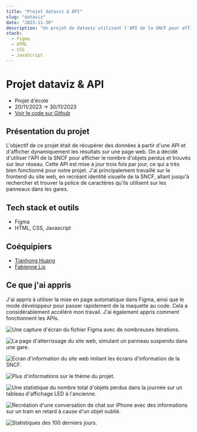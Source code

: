 ```yaml
---
title: "Projet dataviz & API"
slug: "dataviz"
date: "2023-11-30"
description: "Un projet de dataviz utilisant l'API de la SNCF pour afficher dynamiquement les statistiques d'objets perdus et trouvés. J'ai recréé l'identité visuelle de la SNCF pour une expérience immersive."
stack:
  - Figma
  - HTML
  - CSS
  - JavaScript
---
```


# Projet dataviz & API

- Projet d'école
- 20/11/2023 -> 30/11/2023
- [Voir le code sur Github](https://github.com/lemathurin/dataviz-sncf)

## Présentation du projet

L'objectif de ce projet était de récupérer des données à partir d'une API et d'afficher dynamiquement les résultats sur une page web. On a décidé d'utiliser l'API de la SNCF pour afficher le nombre d'objets perdus et trouvés sur leur réseau. Cette API est mise à jour trois fois par jour, ce qui a très bien fonctionné pour notre projet. J'ai principalement travaillé sur le frontend du site web, en recréant identité visuelle de la SNCF, allant jusqu'à rechercher et trouver la police de caractères qu'ils utilisent sur les panneaux dans les gares.

## Tech stack et outils

- Figma
- HTML, CSS, Javascript

## Coéquipiers

- [Tianhong Huang](https://github.com/Tianhong258)
- [Fabienne Lis](https://github.com/FabienneLIS)

## Ce que j'ai appris

J'ai appris à utiliser la mise en page automatique dans Figma, ainsi que le mode développeur pour passer rapidement de la maquette au code. Cela a considérablement accéléré mon travail. J'ai également appris comment fonctionnent les APIs.

<Image
  src="https://5q44w9bzpv.ufs.sh/f/vqzvWuhpJmwXnkCrNtdk1HQbsGuORt0evoCdByaTcwVXPY3n"
  alt="Une capture d'écran du fichier Figma avec de nombreuses itérations."
/>

<Image
  src="https://5q44w9bzpv.ufs.sh/f/vqzvWuhpJmwXliq4hthbbFRm7wShzYQZJ4WeOX8q02spPHKE"
  alt="La page d'atterrissage du site web, simulant un panneau suspendu dans une gare."
/>

<Image
  src="https://5q44w9bzpv.ufs.sh/f/vqzvWuhpJmwXhzj9rbZgUTZi1IXl89BAyExJo46K3DYk0pVC"
  alt="Ecran d'information du site web imitant les écrans d'information de la SNCF."
/>

<Image
  src="https://5q44w9bzpv.ufs.sh/f/vqzvWuhpJmwXZY97tkCSLlRducqbNZgY7F3QVhKp02nC4JrI"
  alt="Plus d'informations sur le thème du projet."
/>

<Image
  src="https://5q44w9bzpv.ufs.sh/f/vqzvWuhpJmwXKnYOUjAcmO8GRLeJYsvghDBZQ7HqM4uXVxdW"
  alt="Une statistique du nombre total d'objets perdus dans la journée sur un tableau d'affichage LED à l'ancienne."
/>

<Image
  src="https://5q44w9bzpv.ufs.sh/f/vqzvWuhpJmwXBAljGW5ygZYsk4tlQf0ozc9GINETum85aJj2"
  alt="Recréation d'une conversation de chat sur iPhone avec des informations sur un train en retard à cause d'un objet oublié."
/>

<Image
  src="https://5q44w9bzpv.ufs.sh/f/vqzvWuhpJmwXpoVa77wNHujlCZkQLaxr5FtMDdA6mY9bBcUG"
  alt="Statistiques des 100 derniers jours."
/>
